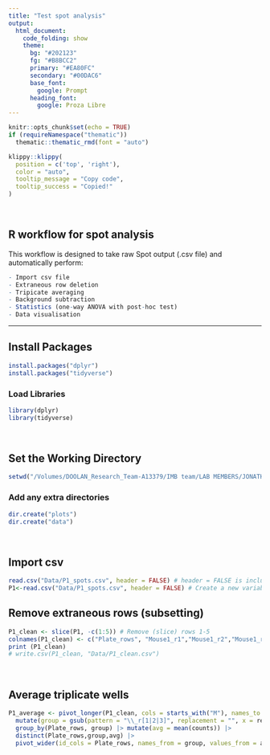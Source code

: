 ```yaml
---
title: "Test spot analysis"
output: 
  html_document:
    code_folding: show
    theme:
      bg: "#202123"
      fg: "#B8BCC2"
      primary: "#EA80FC"
      secondary: "#00DAC6"
      base_font:
        google: Prompt
      heading_font:
        google: Proza Libre
---
```


```r
knitr::opts_chunk$set(echo = TRUE)
if (requireNamespace("thematic")) 
  thematic::thematic_rmd(font = "auto")
```


```r
klippy::klippy(
  position = c('top', 'right'),
  color = "auto",
  tooltip_message = "Copy code",
  tooltip_success = "Copied!"
)
```

<br>

## R workflow for spot analysis

This workflow is designed to take raw Spot output (.csv file) and automatically perform:

```r
- Import csv file
- Extraneous row deletion
- Tripicate averaging
- Background subtraction
- Statistics (one-way ANOVA with post-hoc test)
- Data visualisation
```
---

## Install Packages

```r
install.packages("dplyr")
install.packages("tidyverse")
```

### Load Libraries

```r
library(dplyr)
library(tidyverse)
```
<br>

## Set the Working Directory

```r
setwd("/Volumes/DOOLAN_Research_Team-A13379/IMB team/LAB MEMBERS/JONATHAN TAN/Projects/ANOVA_tutorial/ANOVA_tutorial")
```

### Add any extra directories

```r
dir.create("plots")
dir.create("data")
```
<br>

## Import csv
```r
read.csv("Data/P1_spots.csv", header = FALSE) # header = FALSE is included to avoid the error: more columns than column names
P1<-read.csv("Data/P1_spots.csv", header = FALSE) # Create a new variable (P1) and save the contents of the .csv file into that variable
```

## Remove extraneous rows (subsetting)
```r
P1_clean <- slice(P1, -c(1:5)) # Remove (slice) rows 1-5
colnames(P1_clean) <- c("Plate_rows", "Mouse1_r1","Mouse1_r2","Mouse1_r3","Mouse2_r1","Mouse2_r2","Mouse2_r3","Mouse3_r1","Mouse3_r2","Mouse3_r3","Mouse4_r1","Mouse4_r2","Mouse4_r3") # Change to meaningful header names (r1 = replicate 1)
print (P1_clean)
# write.csv(P1_clean, "Data/P1_clean.csv")
```
<br>

## Average triplicate wells
```r
P1_average <- pivot_longer(P1_clean, cols = starts_with("M"), names_to = "replicates", values_to = "counts") |> # Concatenate columns (1:12) into one column (replicates)
  mutate(group = gsub(pattern = "\\_r[1|2|3]", replacement = "", x = replicates)) |> # Search headers for xxx_r1, xxx_r2 etc, substitute with ?
  group_by(Plate_rows, group) |> mutate(avg = mean(counts)) |> 
  distinct(Plate_rows,group,avg) |> 
  pivot_wider(id_cols = Plate_rows, names_from = group, values_from = avg) |> as.data.frame()
```




